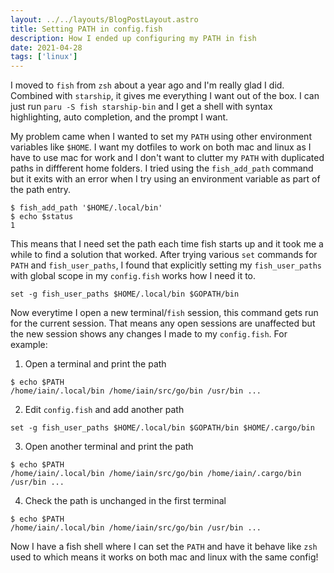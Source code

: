 ```yaml
---
layout: ../../layouts/BlogPostLayout.astro
title: Setting PATH in config.fish
description: How I ended up configuring my PATH in fish
date: 2021-04-28
tags: ['linux']
---
```


I moved to `fish` from `zsh` about a year ago and I'm really glad I did. Combined with `starship`, it gives me everything I want out of the box. I can just run `paru -S fish starship-bin` and I get a shell with syntax highlighting, auto completion, and the prompt I want.

My problem came when I wanted to set my `PATH` using other environment variables like `$HOME`. I want my dotfiles to work on both mac and linux as I have to use mac for work and I don't want to clutter my `PATH` with duplicated paths in diffferent home folders. I tried using the `fish_add_path` command but it exits with an error when I try using an environment variable as part of the path entry.

```fish
$ fish_add_path '$HOME/.local/bin'
$ echo $status
1
```

This means that I need set the path each time fish starts up and it took me a while to find a solution that worked. After trying various `set` commands for `PATH` and `fish_user_paths`, I found that explicitly setting my `fish_user_paths` with global scope in my `config.fish` works how I need it to.

```fish
set -g fish_user_paths $HOME/.local/bin $GOPATH/bin
```

Now everytime I open a new terminal/`fish` session, this command gets run for the current session. That means any open sessions are unaffected but the new session shows any changes I made to my `config.fish`. For example:

1. Open a terminal and print the path

```fish
$ echo $PATH
/home/iain/.local/bin /home/iain/src/go/bin /usr/bin ...
```

2. Edit `config.fish` and add another path

```fish
set -g fish_user_paths $HOME/.local/bin $GOPATH/bin $HOME/.cargo/bin
```

3. Open another terminal and print the path

```fish
$ echo $PATH
/home/iain/.local/bin /home/iain/src/go/bin /home/iain/.cargo/bin /usr/bin ...
```

4. Check the path is unchanged in the first terminal

```fish
$ echo $PATH
/home/iain/.local/bin /home/iain/src/go/bin /usr/bin ...
```

Now I have a fish shell where I can set the `PATH` and have it behave like `zsh` used to which means it works on both mac and linux with the same config!

